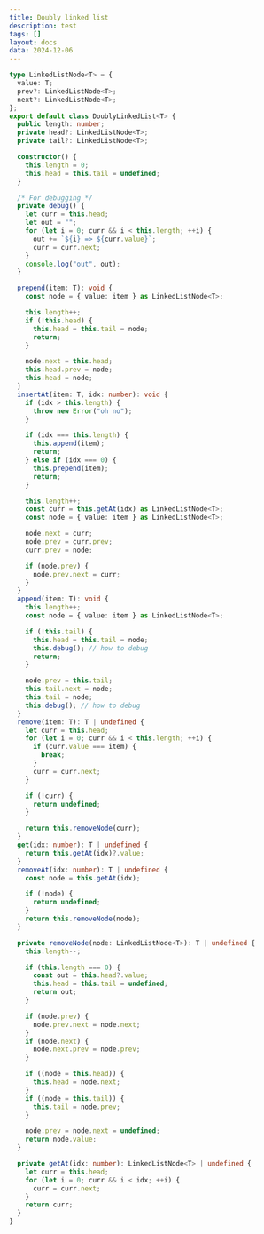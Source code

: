 ```yaml
---
title: Doubly linked list
description: test
tags: []
layout: docs
data: 2024-12-06
---
```


```ts
type LinkedListNode<T> = {
  value: T;
  prev?: LinkedListNode<T>;
  next?: LinkedListNode<T>;
};
export default class DoublyLinkedList<T> {
  public length: number;
  private head?: LinkedListNode<T>;
  private tail?: LinkedListNode<T>;

  constructor() {
    this.length = 0;
    this.head = this.tail = undefined;
  }

  /* For debugging */
  private debug() {
    let curr = this.head;
    let out = "";
    for (let i = 0; curr && i < this.length; ++i) {
      out += `${i} => ${curr.value}`;
      curr = curr.next;
    }
    console.log("out", out);
  }

  prepend(item: T): void {
    const node = { value: item } as LinkedListNode<T>;

    this.length++;
    if (!this.head) {
      this.head = this.tail = node;
      return;
    }

    node.next = this.head;
    this.head.prev = node;
    this.head = node;
  }
  insertAt(item: T, idx: number): void {
    if (idx > this.length) {
      throw new Error("oh no");
    }

    if (idx === this.length) {
      this.append(item);
      return;
    } else if (idx === 0) {
      this.prepend(item);
      return;
    }

    this.length++;
    const curr = this.getAt(idx) as LinkedListNode<T>;
    const node = { value: item } as LinkedListNode<T>;

    node.next = curr;
    node.prev = curr.prev;
    curr.prev = node;

    if (node.prev) {
      node.prev.next = curr;
    }
  }
  append(item: T): void {
    this.length++;
    const node = { value: item } as LinkedListNode<T>;

    if (!this.tail) {
      this.head = this.tail = node;
      this.debug(); // how to debug
      return;
    }

    node.prev = this.tail;
    this.tail.next = node;
    this.tail = node;
    this.debug(); // how to debug
  }
  remove(item: T): T | undefined {
    let curr = this.head;
    for (let i = 0; curr && i < this.length; ++i) {
      if (curr.value === item) {
        break;
      }
      curr = curr.next;
    }

    if (!curr) {
      return undefined;
    }

    return this.removeNode(curr);
  }
  get(idx: number): T | undefined {
    return this.getAt(idx)?.value;
  }
  removeAt(idx: number): T | undefined {
    const node = this.getAt(idx);

    if (!node) {
      return undefined;
    }
    return this.removeNode(node);
  }

  private removeNode(node: LinkedListNode<T>): T | undefined {
    this.length--;

    if (this.length === 0) {
      const out = this.head?.value;
      this.head = this.tail = undefined;
      return out;
    }

    if (node.prev) {
      node.prev.next = node.next;
    }
    if (node.next) {
      node.next.prev = node.prev;
    }

    if ((node = this.head)) {
      this.head = node.next;
    }
    if ((node = this.tail)) {
      this.tail = node.prev;
    }

    node.prev = node.next = undefined;
    return node.value;
  }

  private getAt(idx: number): LinkedListNode<T> | undefined {
    let curr = this.head;
    for (let i = 0; curr && i < idx; ++i) {
      curr = curr.next;
    }
    return curr;
  }
}
```
